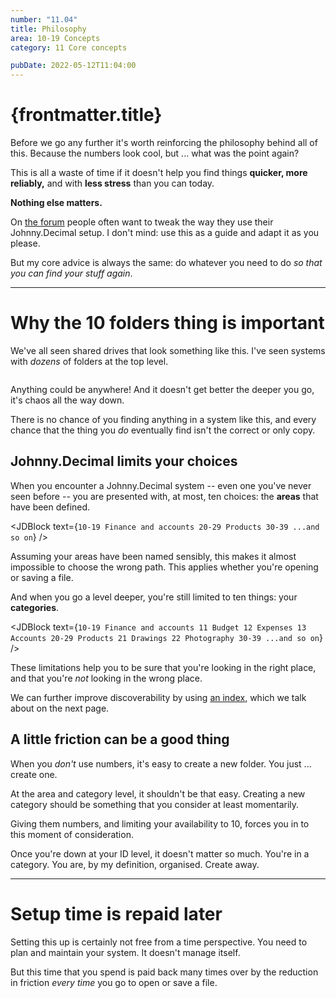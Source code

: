 ```yaml
---
number: "11.04"
title: Philosophy
area: 10-19 Concepts
category: 11 Core concepts

pubDate: 2022-05-12T11:04:00
---
```



# {frontmatter.title}

Before we go any further it's worth reinforcing the philosophy behind all of this. Because the numbers look cool, but ... what was the point again?

This is all a waste of time if it doesn't help you find things **quicker, more reliably,** and with **less stress** than you can today.

**Nothing else matters.**

On [the forum](/20-29-community/21-forums-and-chat/21.01-the-forum/) people often want to tweak the way they use their Johnny.Decimal setup. I don't mind: use this as a guide and adapt it as you please.

But my core advice is always the same: do whatever you need to do _so that you can find your stuff again_.

---

# Why the 10 folders thing is important

We've all seen shared drives that look something like this. I've seen systems with _dozens_ of folders at the top level.

<img srcset="/img/11.04-hotmess.gif 2x" />

Anything could be anywhere! And it doesn't get better the deeper you go, it's chaos all the way down.

There is no chance of you finding anything in a system like this, and every chance that the thing you _do_ eventually find isn't the correct or only copy.

## Johnny.Decimal limits your choices

When you encounter a Johnny.Decimal system -- even one you've never seen before -- you are presented with, at most, ten choices: the **areas** that have been defined.

<JDBlock
  text={`
10-19 Finance and accounts
20-29 Products
30-39 ...and so on
`}
/>

Assuming your areas have been named sensibly, this makes it almost impossible to choose the wrong path. This applies whether you're opening or saving a file.

And when you go a level deeper, you're still limited to ten things: your **categories**.

<JDBlock
  text={`
10-19 Finance and accounts
   11 Budget
   12 Expenses
   13 Accounts
20-29 Products
   21 Drawings
   22 Photography
30-39 ...and so on
`}
/>

These limitations help you to be sure that you're looking in the right place, and that you're _not_ looking in the wrong place.

We can further improve discoverability by using [an index](/10-19-concepts/11-core/11.05-the-index/), which we talk about on the next page.

## A little friction can be a good thing

When you _don't_ use numbers, it's easy to create a new folder. You just ... create one.

At the area and category level, it shouldn't be that easy. Creating a new category should be something that you consider at least momentarily.

Giving them numbers, and limiting your availability to 10, forces you in to this moment of consideration.

Once you're down at your ID level, it doesn't matter so much. You're in a category. You are, by my definition, organised. Create away.

---

# Setup time is repaid later

Setting this up is certainly not free from a time perspective. You need to plan and maintain your system. It doesn't manage itself.

But this time that you spend is paid back many times over by the reduction in friction _every time_ you go to open or save a file.

